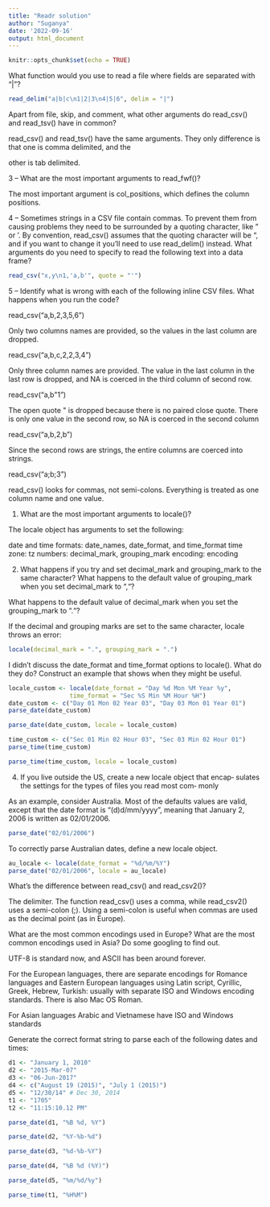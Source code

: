 ---
title: "Readr solution"
author: "Suganya"
date: '2022-09-16'
output: html_document
---

```{r setup, include=FALSE}
knitr::opts_chunk$set(echo = TRUE)
```


What function would you use to read a file where fields are separated with “|”?

```{r}
read_delim("a|b|c\n1|2|3\n4|5|6", delim = "|")
```



Apart from file, skip, and comment, what other arguments do read_csv() and read_tsv() have in common?

read_csv() and read_tsv() have the same arguments. They only difference is that one is comma delimited, and the 

other is tab delimited.

3 – What are the most important arguments to read_fwf()?

The most important argument is col_positions, which defines the column positions.

4 – Sometimes strings in a CSV file contain commas. To prevent them from causing problems they need to be surrounded by a quoting character, like " or '. By convention, read_csv() assumes that the quoting character will be ", and if you want to change it you’ll need to use read_delim() instead. What arguments do you need to specify to read the following text into a data frame?

```{r}
read_csv("x,y\n1,'a,b'", quote = "'")
```

5 – Identify what is wrong with each of the following inline CSV files. What happens when you run the code?

read_csv("a,b\n1,2,3\n4,5,6")

Only two columns names are provided, so the values in the last column are dropped.

read_csv("a,b,c\n1,2\n1,2,3,4")

Only three column names are provided. The value in the last column in the last row is dropped, and NA is coerced in the third column of second row.

read_csv("a,b\n\"1")

The open quote \" is dropped because there is no paired close quote. There is only one value in the second row, so NA is coerced in the second column

read_csv("a,b\n1,2\na,b")

Since the second rows are strings, the entire columns are coerced into strings.

read_csv("a;b\n1;3")

read_csv() looks for commas, not semi-colons. Everything is treated as one column name and one value.






1. What are the most important arguments to locale()?

The locale object has arguments to set the following:

date and time formats: date_names, date_format, and time_format
time zone: tz
numbers: decimal_mark, grouping_mark
encoding: encoding

2. What happens if you try and set decimal_mark and grouping_mark to the same character? What happens to the default
value of grouping_mark when you set decimal_mark to ",“?

What happens to the default value of decimal_mark when you set the grouping_mark to ".“?

If the decimal and grouping marks are set to the same character, locale throws an error:

```{r}
locale(decimal_mark = ".", grouping_mark = ".")
```

I didn’t discuss the date_format and time_format options to locale(). What do they do? Construct an example that shows when they might be useful.

```{r}
locale_custom <- locale(date_format = "Day %d Mon %M Year %y",
                 time_format = "Sec %S Min %M Hour %H")
date_custom <- c("Day 01 Mon 02 Year 03", "Day 03 Mon 01 Year 01")
parse_date(date_custom)
```
```{r}
parse_date(date_custom, locale = locale_custom)
```
```{r}
time_custom <- c("Sec 01 Min 02 Hour 03", "Sec 03 Min 02 Hour 01")
parse_time(time_custom)
```
```{r}
parse_time(time_custom, locale = locale_custom)
```

4. If you live outside the US, create a new locale object that encap‐
sulates the settings for the types of files you read most com‐
monly

As an example, consider Australia. Most of the defaults values are valid, except that the date format is “(d)d/mm/yyyy”, meaning that January 2, 2006 is written as 02/01/2006.
```{r}
parse_date("02/01/2006")
```

To correctly parse Australian dates, define a new locale object.

```{r}
au_locale <- locale(date_format = "%d/%m/%Y")
parse_date("02/01/2006", locale = au_locale)
```

What’s the difference between read_csv() and read_csv2()?

The delimiter. The function read_csv() uses a comma, while read_csv2() uses a semi-colon (;). Using a semi-colon is useful when commas are used as the decimal point (as in Europe).


What are the most common encodings used in Europe? What are the most common encodings used in Asia? Do some googling to find out.

UTF-8 is standard now, and ASCII has been around forever.

For the European languages, there are separate encodings for Romance languages and Eastern European languages using Latin script, Cyrillic, Greek, Hebrew, Turkish: usually with separate ISO and Windows encoding standards. There is also Mac OS Roman.

For Asian languages Arabic and Vietnamese have ISO and Windows standards




Generate the correct format string to parse each of the following dates and times:




```{r}
d1 <- "January 1, 2010"
d2 <- "2015-Mar-07"
d3 <- "06-Jun-2017"
d4 <- c("August 19 (2015)", "July 1 (2015)")
d5 <- "12/30/14" # Dec 30, 2014
t1 <- "1705"
t2 <- "11:15:10.12 PM"
```

```{r}
parse_date(d1, "%B %d, %Y")

parse_date(d2, "%Y-%b-%d")

parse_date(d3, "%d-%b-%Y")

parse_date(d4, "%B %d (%Y)")

parse_date(d5, "%m/%d/%y")

parse_time(t1, "%H%M")
```

